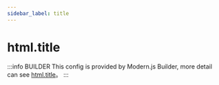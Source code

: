 ```yaml
---
sidebar_label: title
---
```


# html.title

:::info BUILDER
This config is provided by Modern.js Builder, more detail can see [html.title](https://modernjs.dev/builder/en/api/config-html.html#html-title)。
:::


<Main />
